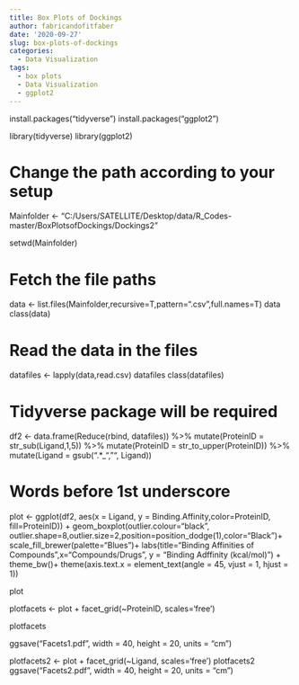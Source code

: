 ```yaml
---
title: Box Plots of Dockings
author: fabricandofitfaber
date: '2020-09-27'
slug: box-plots-of-dockings
categories:
  - Data Visualization
tags:
  - box plots
  - Data Visualization
  - ggplot2
---
```


install.packages("tidyverse")
install.packages("ggplot2")

library(tidyverse)
library(ggplot2)

# Change the path according to your setup
Mainfolder <- "C:/Users/SATELLITE/Desktop/data/R_Codes-master/BoxPlotsofDockings/Dockings2"

setwd(Mainfolder)

# Fetch the file paths
data <- list.files(Mainfolder,recursive=T,pattern=".csv",full.names=T)
data
class(data)

# Read the data in the files
datafiles <- lapply(data,read.csv)
datafiles
class(datafiles)

# Tidyverse package will be required
df2 <- data.frame(Reduce(rbind, datafiles)) %>%
  mutate(ProteinID = str_sub(Ligand,1,5)) %>%
  mutate(ProteinID = str_to_upper(ProteinID)) %>%
  mutate(Ligand = gsub(".*_", "", Ligand))

# Words before 1st underscore 
plot <- ggplot(df2, aes(x = Ligand, y = Binding.Affinity,color=ProteinID, fill=ProteinID)) +
  geom_boxplot(outlier.colour="black", outlier.shape=8,outlier.size=2,position=position_dodge(1),color="Black")+ scale_fill_brewer(palette="Blues")+ labs(title="Binding Affinities of Compounds",x="Compounds/Drugs", y = "Binding Adffinity (kcal/mol)") +  theme_bw()+ theme(axis.text.x = element_text(angle = 45, vjust = 1,  hjust = 1))

plot

plotfacets <- plot + facet_grid(~ProteinID, scales='free') 

plotfacets

ggsave("Facets1.pdf", width = 40, height = 20, units = "cm")  


plotfacets2 <- plot + facet_grid(~Ligand, scales='free') 
plotfacets2
ggsave("Facets2.pdf", width = 40, height = 20, units = "cm") 